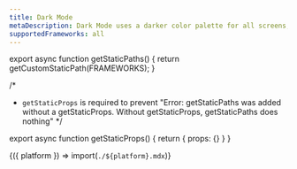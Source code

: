 ```yaml
---
title: Dark Mode
metaDescription: Dark Mode uses a darker color palette for all screens, making foreground content stand out against darker backgrounds.
supportedFrameworks: all
---
```



export async function getStaticPaths() {
  return getCustomStaticPath(FRAMEWORKS);
}

/*
 * `getStaticProps` is required to prevent "Error: getStaticPaths was added without a getStaticProps. Without getStaticProps, getStaticPaths does nothing"
*/

export async function getStaticProps() {
  return { props: {} }
}

<Fragment>{({ platform }) => import(`./${platform}.mdx`)}</Fragment>
